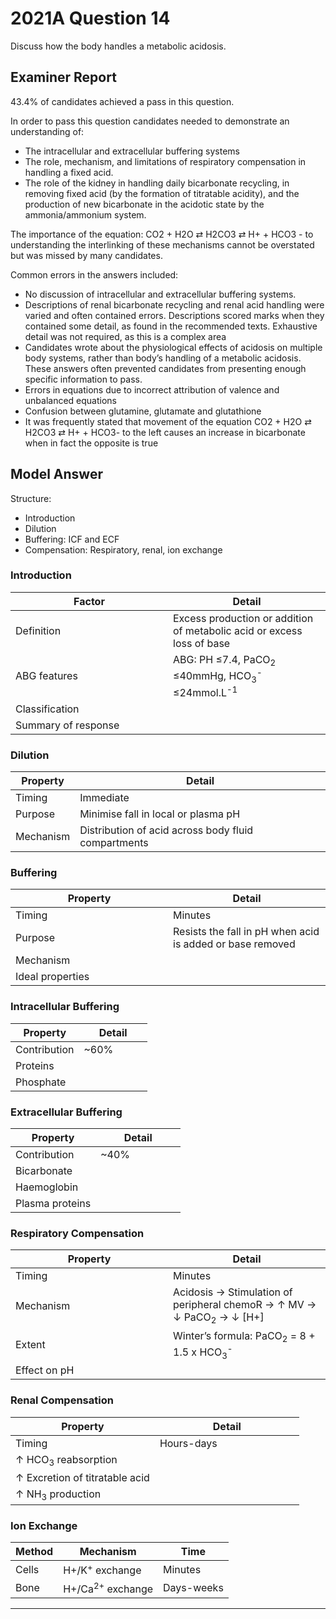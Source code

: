 # 2021A Question 14

Discuss how the body handles a metabolic acidosis.


## Examiner Report

43.4% of candidates achieved a pass in this question.


In order to pass this question candidates needed to demonstrate an understanding of:

* The intracellular and extracellular buffering systems
* The role, mechanism, and limitations of respiratory compensation in handling a fixed acid.
* The role of the kidney in handling daily bicarbonate recycling, in removing fixed acid (by the formation of titratable acidity), and the production of new bicarbonate in the acidotic state by the ammonia/ammonium system.


The importance of the equation: CO2 + H2O ⇄ H2CO3 ⇄ H+ + HCO3 - to understanding the interlinking of these mechanisms cannot be overstated but was missed by many candidates.


Common errors in the answers included:

* No discussion of intracellular and extracellular buffering systems.
* Descriptions of renal bicarbonate recycling and renal acid handling were varied and often contained errors. Descriptions scored marks when they contained some detail, as found in the recommended texts. Exhaustive detail was not required, as this is a complex area
* Candidates wrote about the physiological effects of acidosis on multiple body systems, rather than body’s handling of a metabolic acidosis. These answers often prevented candidates from presenting enough specific information to pass.
* Errors in equations due to incorrect attribution of valence and unbalanced equations
* Confusion between glutamine, glutamate and glutathione
* It was frequently stated that movement of the equation CO2 + H2O ⇄ H2CO3 ⇄ H+ + HCO3- to the left causes an increase in bicarbonate when in fact the opposite is true


## Model Answer

Structure:

- Introduction
- Dilution
- Buffering: ICF and ECF
- Compensation: Respiratory, renal, ion exchange

### Introduction


|Factor|Detail|
| -- | -- |
|Definition|Excess production or addition of metabolic acid or excess loss of base|
|ABG features| ABG: PH ≤7.4, PaCO~2~ ≤40mmHg, HCO~3~^-^ ≤24mmol.L^-1^|
|Classification|<p>- NAGMA: Loss of HCO~3~^-^ or base (e.g. Diarrhoea, renal tubular acidosis)</p><p>- HAGMA: Addition of fixed acid (e.g. Lactic acidosis, ketoacidosis)</p>|
|Summary of response|<p>1. Dilution</p><p>2. Buffering: ICF and ECF</p><p>3. Compensation: Respiratory and renal</p><p>4. Correction of the underlying cause</p>|

### Dilution


|Property|Detail|
| -- | -- |
|Timing|Immediate|
|Purpose| Minimise fall in local or plasma pH|
|Mechanism| Distribution of acid across body fluid compartments|

### Buffering


|Property|Detail|
| -- | -- |
|Timing|Minutes|
|Purpose| Resists the fall in pH when acid is added or base removed|
|Mechanism|<p>- System comprises a weak acid and its conjugate base</p><p>- H+ readily exchanged</p><p>- AH ↔ A- + H+</p>|
|Ideal properties|<p>- Abundant</p><p>- Rapid</p><p>- pKa = prevailing pH +/- 1</p><p>- Open-ended</p>|

### Intracellular Buffering


|Property|Detail|
| -- | -- |
|Contribution|~60%|
|Proteins|<p>- Imidazole groups of histidine residues</p><p>- Abundant</p><p>- pKa = pH ICF = 6.8</p>|
|Phosphate|<p>- H~2~PO~4~^-^ ↔ H^+^ + HPO~4~^-^<p>- High concentration (30-60mmol.L^-1^)</p><p>- pKa = pH ICF = 6.8</p>|

### Extracellular Buffering


|Property|Detail|
| -- | -- |
|Contribution|~40%|
|Bicarbonate|<p>- CO~2~ + H~2~O ↔ H+ + HCO~3~^-^</p><p>- ↑ [H+] → L shift → ↑ CO~2~ formation → Exhaled</p><p>- Most important ECF buffer</p><p>- High concentration 24mM</p><p>- Rapid enzyme carbonic acid</p><p>- pKa 6.8 is near pH 7.4</p><p>- Open ended since can exhale CO~2~ and urinate H+</p>|
|Haemoglobin|<p>- 2nd most important ECF buffer</p><p>- Imidazole groups on histidine residues</p><p>&emsp;- HHb + K^+^ ↔ KHb + H+</p><p>&emsp;- Abundant (140g/L, 39 imidazole groups per molecule)</p><p>&emsp;- pKa 6.8</p><p>- Carbamino compounds</p><p>&emsp;- CO~2~ + Hb-NH2 ↔ Hb-NHCOO- + H+</p><p>&emsp;- CO~2~ binds terminal amino groups, and amino groups on side chains of arginine and lysine</p><p>&emsp;- Released H+ buffered by imidazole groups as above</p>|
|Plasma proteins|<p>- Imidazole groups of histidine residues</p><p>- AH ↔ A- + H+</p><p>- Abundant (70g/L, 13 imidazole groups per molecule), but 6x less than Hb</p><p>- pKa 6.8</p>|


### Respiratory Compensation


|Property|Detail|
| -- | -- |
|Timing|Minutes|
|Mechanism| Acidosis → Stimulation of peripheral chemoR → ↑ MV → ↓ PaCO~2~ → ↓ [H+]|
|Extent| Winter’s formula: PaCO~2~ = 8 + 1.5 x HCO~3~^-^|
|Effect on pH|<p>- As per HH equation: PH = 6.1 + [HCO3] / 0.03 x PaCO~2~</p><p>- ECF pH approaches but does not reach or exceed 7.4</p><p>- \*Note resp compensation cannot remove fixed acid, because both H+ and HCO~3~^-^ are being removed\*</p>|

### Renal Compensation


|Property|Detail|
| -- | -- |
|Timing|Hours-days|
|↑ HCO~3~ reabsorption|<p>- ↑ Activity of Na^+^/H+ antiporter in PCT (major)</p><p>- ↑ Activity of H+ ATPase in DT (minor, under aldosterone control)</p>|
|↑ Excretion of titratable acid|<p>- Includes phosphoric and sulfuric acid, very minimal free H+</p><p>- (i.e. buffering of secreted H+ by filtered buffer)</p><p>- Usual 30mmol.L^-1^, max 60mmol.L^-1^ (small increaseO</p>|
|↑ NH~3~ production|<p>- Occurs when titratable acid exhausted</p><p>- Glutamine → 2 x NH~4~^+^ + HCO~3~^-^</p><p>- NH~4~^+^ excreted → 100% HCO~3~^-^ reabsorbed, 50% NH~4~^+^ reabsorbed and recycled</p><p>- Up to 300mmoL.day^-1^, i.e. large ↑ </p>|

### Ion Exchange


|Method|Mechanism|Time|
| -- | -- | -- |
|Cells| H+/K^+^ exchange|Minutes|
|Bone| H+/Ca^2+^ exchange|Days-weeks|


--- 

 